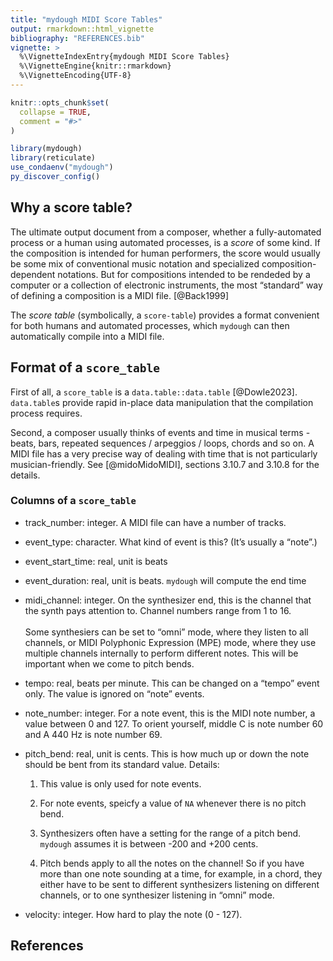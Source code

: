 ```yaml
---
title: "mydough MIDI Score Tables"
output: rmarkdown::html_vignette
bibliography: "REFERENCES.bib"
vignette: >
  %\VignetteIndexEntry{mydough MIDI Score Tables}
  %\VignetteEngine{knitr::rmarkdown}
  %\VignetteEncoding{UTF-8}
---
```


```r
knitr::opts_chunk$set(
  collapse = TRUE,
  comment = "#>"
)
```

```r
library(mydough)
library(reticulate)
use_condaenv("mydough")
py_discover_config()

```

## Why a score table?

The ultimate output document from a composer, whether a fully-automated
process or a human using automated processes, is a *score* of some kind.
If the composition is intended for human performers, the score would
usually be some mix of conventional music notation and specialized
composition-dependent notations. But for compositions intended to be
rendeded by a computer or a collection of electronic instruments, the
most "standard" way of defining a composition is a MIDI file.
[@Back1999]

The *score table* (symbolically, a `score-table`) provides a format
convenient for both humans and automated processes, which `mydough` can
then automatically compile into a MIDI file.

## Format of a `score_table`

First of all, a `score_table` is a `data.table::data.table`
[@Dowle2023]. `data.table`s provide rapid in-place data manipulation
that the compilation process requires.

Second, a composer usually thinks of events and time in musical terms -
beats, bars, repeated sequences / arpeggios / loops, chords and so on. A
MIDI file has a very precise way of dealing with time that is not
particularly musician-friendly. See [@midoMidoMIDI], sections 3.10.7 and
3.10.8 for the details.

### Columns of a `score_table`

-   track_number: integer. A MIDI file can have a number of tracks.

-   event_type: character. What kind of event is this? (It's usually a
    "note".)

-   event_start_time: real, unit is beats

-   event_duration: real, unit is beats. `mydough` will compute the end
    time

-   midi_channel: integer. On the synthesizer end, this is the channel
    that the synth pays attention to. Channel numbers range from 1 to
    16.\
    \
    Some synthesiers can be set to "omni" mode, where they listen to all
    channels, or MIDI Polyphonic Expression (MPE) mode, where they use
    multiple channels internally to perform different notes. This will
    be important when we come to pitch bends.

-   tempo: real, beats per minute. This can be changed on a "tempo"
    event only. The value is ignored on "note" events.

-   note_number: integer. For a note event, this is the MIDI note
    number, a value between 0 and 127. To orient yourself, middle C is
    note number 60 and A 440 Hz is note number 69.

-   pitch_bend: real, unit is cents. This is how much up or down the
    note should be bent from its standard value. Details:

    1.  This value is only used for note events.

    2.  For note events, speicfy a value of `NA` whenever there is no
        pitch bend.

    3.  Synthesizers often have a setting for the range of a pitch bend.
        `mydough` assumes it is between -200 and +200 cents.

    4.  Pitch bends apply to all the notes on the channel! So if you
        have more than one note sounding at a time, for example, in a
        chord, they either have to be sent to different synthesizers
        listening on different channels, or to one synthesizer listening
        in "omni" mode.

-   velocity: integer. How hard to play the note (0 - 127).

## References
